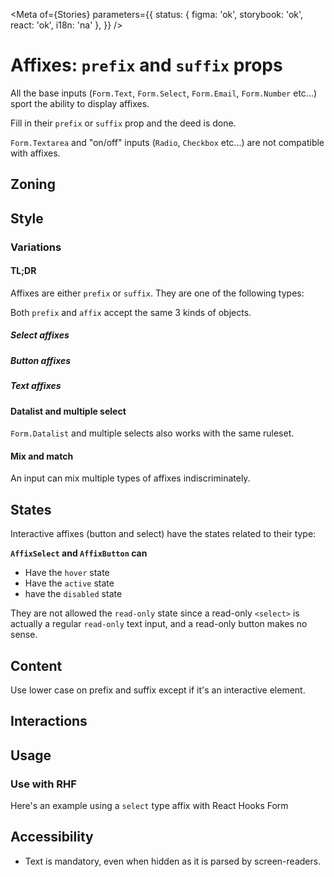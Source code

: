 
<Meta
	of={Stories}
	parameters={{
		status: { figma: 'ok', storybook: 'ok', react: 'ok', i18n: 'na' },
	}}
/>

# Affixes: `prefix` and `suffix` props

All the base inputs (`Form.Text`, `Form.Select`, `Form.Email`, `Form.Number` etc...) sport the ability to display affixes.

Fill in their `prefix` or `suffix` prop and the deed is done.

`Form.Textarea` and "on/off" inputs (`Radio`, `Checkbox` etc...) are not compatible with affixes.

## Zoning

<FigmaImage
	src="https://www.figma.com/file/qc8oUSyVJM67gSsbTShftt/%F0%9F%93%90-Zoning?node-id=249%3A129"
	alt="zoning image for field groups"
/>

## Style

### Variations

#### TL;DR

Affixes are either `prefix` or `suffix`. They are one of the following types:

<Canvas>
	<Story story={Stories.QuickStart} />
</Canvas>

Both `prefix` and `affix` accept the same 3 kinds of objects.

##### Select affixes

<FigmaImage
	src="https://www.figma.com/file/FaYIWpJeP6LwjWr78L8eAr/Forms?node-id=2008%3A1"
	alt="Select affixes"
/>

<Canvas withSource="closed">
	<Story story={Stories.AffixSelect} />
</Canvas>

##### Button affixes

<FigmaImage
	src="https://www.figma.com/file/FaYIWpJeP6LwjWr78L8eAr/Forms?node-id=2008%3A112"
	alt="Button affixes"
/>

<Canvas withSource="closed">
	<Story story={Stories.AffixButton} />
</Canvas>

##### Text affixes

<FigmaImage
	src="https://www.figma.com/file/FaYIWpJeP6LwjWr78L8eAr/Forms?node-id=2008%3A50"
	alt="Text affixes"
/>

<Canvas withSource="closed">
	<Story story={Stories.AffixText} />
</Canvas>

#### Datalist and multiple select

`Form.Datalist` and multiple selects also works with the same ruleset.

<Canvas>
	<Story story={Stories.DatalistAffix} />
</Canvas>

#### Mix and match

An input can mix multiple types of affixes indiscriminately.

<FigmaImage
	src="https://www.figma.com/file/FaYIWpJeP6LwjWr78L8eAr/Forms?node-id=2008%3A1010"
	alt="An input group demo"
/>

<Canvas>
	<Story story={Stories.Mix} />
</Canvas>

## States

Interactive affixes (button and select) have the states related to their type:

**`AffixSelect` and `AffixButton` can**

- Have the `hover` state
- Have the `active` state
- have the `disabled` state

They are not allowed the `read-only` state since a read-only `<select>` is actually a regular `read-only` text input, and a read-only button makes no sense.

## Content

Use lower case on prefix and suffix except if it's an interactive element.

## Interactions

## Usage

### Use with RHF

Here's an example using a `select` type affix with React Hooks Form

<Canvas>
	<Story of={Stories.ReactHookForm} />
</Canvas>

## Accessibility

- Text is mandatory, even when hidden as it is parsed by screen-readers.
